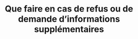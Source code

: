 ---
title: "Que faire en cas de refus ou de demande d’informations supplémentaires"
description: "Description of your new file."
sidebarTitle: "Que faire en cas de refus"
---